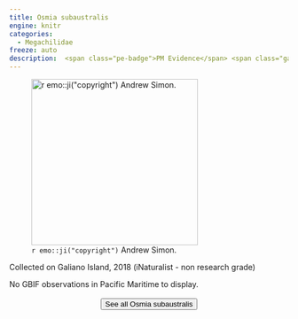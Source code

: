 ```yaml
---
title: Osmia subaustralis
engine: knitr
categories:
  - Megachilidae
freeze: auto
description:  <span class="pe-badge">PM Evidence</span> <span class="gali-badge">Galiano</span>
---
```

![`r emo::ji("copyright")` Andrew Simon.](https://inaturalist-open-data.s3.amazonaws.com/photos/43353636/large.jpeg){height=300}

Collected on Galiano Island, 2018 (iNaturalist - non research grade)

No GBIF observations in Pacific Maritime to display.
<br><br>
<center>


<a href="https://inaturalist.ca/observations?place_id=any&subview=map&taxon_id=226682"><button type="button" class="btn btn-secondary">See all Osmia subaustralis <i class="fa-solid fa-arrow-up-right-from-square"></i> </button></a>
</center>

